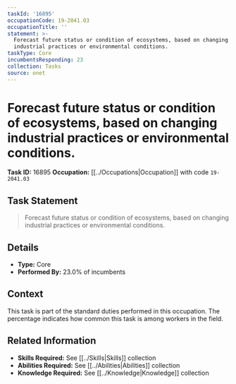 ```yaml
---
taskId: '16895'
occupationCode: 19-2041.03
occupationTitle: ''
statement: >-
  Forecast future status or condition of ecosystems, based on changing
  industrial practices or environmental conditions.
taskType: Core
incumbentsResponding: 23
collection: Tasks
source: onet
---
```

# Forecast future status or condition of ecosystems, based on changing industrial practices or environmental conditions.

**Task ID:** 16895
**Occupation:** [[../Occupations|Occupation]] with code `19-2041.03`

## Task Statement

> Forecast future status or condition of ecosystems, based on changing industrial practices or environmental conditions.

## Details

- **Type:** Core
- **Performed By:** 23.0% of incumbents

## Context

This task is part of the standard duties performed in this occupation. The percentage indicates how common this task is among workers in the field.

## Related Information

- **Skills Required:** See [[../Skills|Skills]] collection
- **Abilities Required:** See [[../Abilities|Abilities]] collection
- **Knowledge Required:** See [[../Knowledge|Knowledge]] collection
